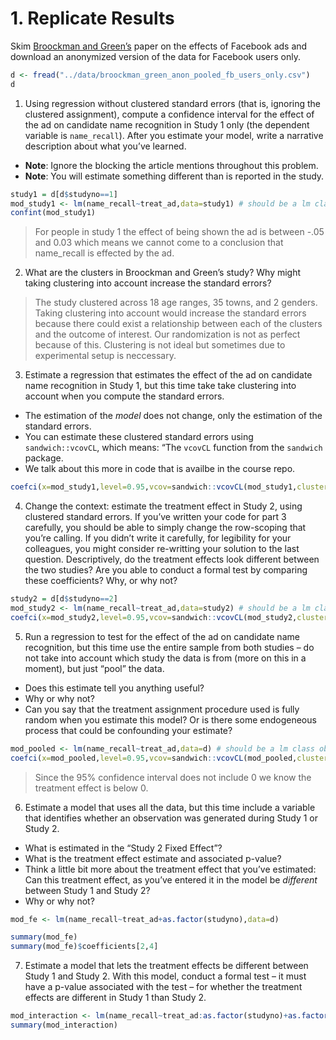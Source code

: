 # 1. Replicate Results 

Skim [Broockman and Green's](./readings/brookman_green_ps3.pdf) paper on the effects of Facebook ads and download an anonymized version of the data for Facebook users only.

```r
d <- fread("../data/broockman_green_anon_pooled_fb_users_only.csv")
d
``` 

1. Using regression without clustered standard errors (that is, ignoring the clustered assignment), compute a confidence interval for the effect of the ad on candidate name recognition in Study 1 only (the dependent variable is `name_recall`). After you estimate your model, write a narrative description about what you've learned. 

  - **Note**: Ignore the blocking the article mentions throughout this problem.
  - **Note**: You will estimate something different than is reported in the study. 

```r
study1 = d[d$studyno==1]
mod_study1 <- lm(name_recall~treat_ad,data=study1) # should be a lm class object
confint(mod_study1)
```
>For people in study 1 the effect of being shown the ad is between -.05 and 0.03 which means we cannot come to a conclusion that name_recall is effected by the ad.


2. What are the clusters in Broockman and Green's study? Why might taking clustering into account increase the standard errors?

> The study clustered across 18 age ranges, 35 towns, and 2 genders. Taking clustering into account would increase the standard errors because there could exist a relationship between each of the clusters and the outcome of interest. Our randomization is not as perfect because of this. Clustering is not ideal but sometimes due to experimental setup is neccessary.

3. Estimate a regression that estimates the effect of the ad on candidate name recognition in Study 1, but this time take take clustering into account when you compute the standard errors. 
  - The estimation of the *model* does not change, only the estimation of the standard errors. 
  - You can estimate these clustered standard errors using `sandwich::vcovCL`, which means: "The `vcovCL` function from the `sandwich` package. 
  - We talk about this more in code that is availbe in the course repo.

```r
coefci(x=mod_study1,level=0.95,vcov=sandwich::vcovCL(mod_study1,cluster= study1$cluster))
```

4. Change the context: estimate the treatment effect in Study 2, using clustered standard errors. If you've written your code for part 3 carefully, you should be able to simply change the row-scoping that you're calling. If you didn't write it carefully, for legibility for your colleagues, you might consider re-writting your solution to the last question. Descriptively, do the treatment effects look different between the two studies? Are you able to conduct a formal test by comparing these coefficients? Why, or why not?  

```r

study2 = d[d$studyno==2]
mod_study2 <- lm(name_recall~treat_ad,data=study2) # should be a lm class object
coefci(x=mod_study2,level=0.95,vcov=sandwich::vcovCL(mod_study2,cluster= study2$cluster))
```

> 

5. Run a regression to test for the effect of the ad on candidate name recognition, but this time use the entire sample from both studies -- do not take into account which study the data is from (more on this in a moment), but just "pool" the data. 
  - Does this estimate tell you anything useful? 
  - Why or why not? 
  - Can you say that the treatment assignment procedure used is fully random when you estimate this model? Or is there some endogeneous process that could be confounding your estimate? 

```r
mod_pooled <- lm(name_recall~treat_ad,data=d) # should be a lm class object
coefci(x=mod_pooled,level=0.95,vcov=sandwich::vcovCL(mod_pooled,cluster=d[,cluster]))
```

> Since the 95% confidence interval does not include 0 we know the treatment effect is below 0.

6. Estimate a model that uses all the data, but this time include a variable that identifies whether an observation was generated during Study 1 or Study 2. 
  - What is estimated in the "Study 2 Fixed Effect"? 
  - What is the treatment effect estimate and associated p-value? 
  - Think a little bit more about the treatment effect that you've estimated: Can this treatment effect, as you've entered it in the model be *different* between Study 1 and Study 2? 
  - Why or why not? 

```r
mod_fe <- lm(name_recall~treat_ad+as.factor(studyno),data=d)

summary(mod_fe)
summary(mod_fe)$coefficients[2,4]
```

> 

7. Estimate a model that lets the treatment effects be different between Study 1 and Study 2. With this model, conduct a formal test -- it must have a p-value associated with the test -- for whether the treatment effects are different in Study 1 than Study 2. 

```r
mod_interaction <- lm(name_recall~treat_ad:as.factor(studyno)+as.factor(studyno),data=d)
summary(mod_interaction)
```
